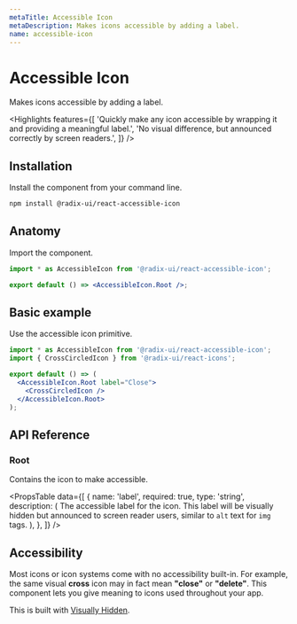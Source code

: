 ```yaml
---
metaTitle: Accessible Icon
metaDescription: Makes icons accessible by adding a label.
name: accessible-icon
---
```


# Accessible Icon

<Description>Makes icons accessible by adding a label.</Description>

<Highlights
  features={[
    'Quickly make any icon accessible by wrapping it and providing a meaningful label.',
    'No visual difference, but announced correctly by screen readers.',
  ]}
/>

## Installation

Install the component from your command line.

```bash
npm install @radix-ui/react-accessible-icon
```

## Anatomy

Import the component.

```jsx
import * as AccessibleIcon from '@radix-ui/react-accessible-icon';

export default () => <AccessibleIcon.Root />;
```

## Basic example

Use the accessible icon primitive.

<Preview>
  <AccessibleIconDemo />
</Preview>

```jsx
import * as AccessibleIcon from '@radix-ui/react-accessible-icon';
import { CrossCircledIcon } from '@radix-ui/react-icons';

export default () => (
  <AccessibleIcon.Root label="Close">
    <CrossCircledIcon />
  </AccessibleIcon.Root>
);
```

## API Reference

### Root

Contains the icon to make accessible.

<PropsTable
  data={[
    {
      name: 'label',
      required: true,
      type: 'string',
      description: (
        <span>
          The accessible label for the icon. This label will be
          visually hidden but announced to screen reader users,
          similar to <Code>alt</Code> text for <Code>img</Code>
          tags.
        </span>
      ),
    },
  ]}
/>

## Accessibility

Most icons or icon systems come with no accessibility built-in. For example, the same visual **cross** icon may in fact mean **"close"** or **"delete"**. This component lets you give meaning to icons used throughout your app.

This is built with [Visually Hidden](../utilities/visually-hidden).
